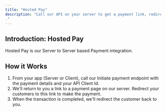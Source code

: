 ```yaml
---
title: "Hosted Pay"
description: "Call our API on your server to get a payment link, redirect your customer to the link, and we'll redirect back to you when payment is done.
."
---
```


## Introduction: Hosted Pay
Hosted Pay is our Server to Server based Payment integration. 



## How it Works
1. From your app (Server or Client), call our Initiate payment endpoint with the payment details and your API Client Id.
2. We'll return to you a link to a payment page on our server. Redirect your customers to this link to make the payment.
3. When the transaction is completed, we'll redirect the customer back to you.
